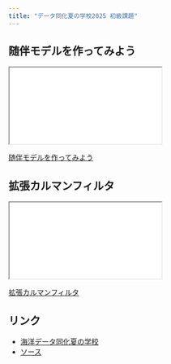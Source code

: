 ```yaml
---
title: "データ同化夏の学校2025 初級課題"
---
```


## 随伴モデルを作ってみよう

<div>
```{=html}
<iframe class="slide-deck" src="handson/"></iframe>
```
</div>

[随伴モデルを作ってみよう](handson/){target="_blank"}

## 拡張カルマンフィルタ

<div>
```{=html}
<iframe class="slide-deck" src="ekf/"></iframe>
```
</div>

[拡張カルマンフィルタ](ekf/){target="_blank"}

## リンク

- [海洋データ同化夏の学校](http://jmsfmml.or.jp/j/event/summerschool/2025/2025index.html)
- [ソース](https://github.com/tenomoto/dass2025)
